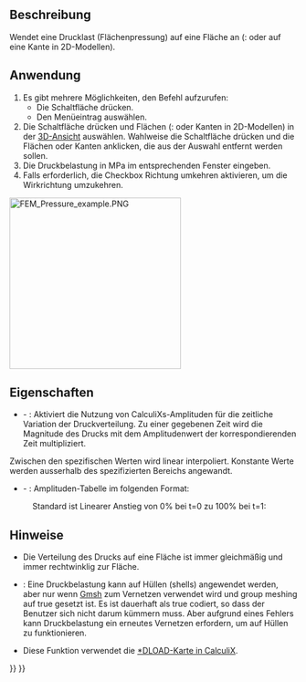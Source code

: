 <languages/>

{{Docnav/de
|[[FEM_ConstraintForce/de|RandbedingungKraft]]
|[[FEM_ConstraintCentrif/de|RandbedingungZentrif]]
|[[FEM_Workbench/de|FEM]]
|IconL=FEM_ConstraintForce.svg
|IconR=FEM_ConstraintCentrif.svg
|IconC=Workbench_FEM.svg
}}

{{GuiCommandContainer|
{{GuiCommand/de
|Name=FEM ConstraintPressure
|Name/de=FEM RandbedingungDruck
|MenuLocation=Modell → Mechanische Randbedingungen und Belastungen → Druckbelastung
|Workbenches=[[FEM_Workbench/de|FEM]]
|SeeAlso=[[FEM_ConstraintForce/de|FEM RandbedingungKraft]]
}}
{{GuiCommandFemInfo/de
|Solvers=CalculiX, Elmer
}}
}}

<span id="Description"></span>
==Beschreibung==

Wendet eine Drucklast (Flächenpressung) auf eine Fläche an ({{Version/de|1.1}}: oder auf eine Kante in 2D-Modellen).

<span id="Usage"></span>
==Anwendung==

# Es gibt mehrere Möglichkeiten, den Befehl aufzurufen:
#* Die Schaltfläche {{Button|[[Image:FEM_ConstraintPressure.svg|16px]] [[FEM_ConstraintPressure/de|Druckbelastung]]}} drücken.
#* Den Menüeintrag {{MenuCommand|Modell → Mechanische Randbedingungen und Belastungen → [[Image:FEM_ConstraintPressure.svg|16px]] Druckbelastung}} auswählen.
# Die Schaltfläche {{Button|Hinzufügen}} drücken und Flächen ({{Version/de|1.1}}: oder Kanten in 2D-Modellen) in der [[3D_view/de|3D-Ansicht]] auswählen. Wahlweise die Schaltfläche {{Button|Entfernen}} drücken und die Flächen oder Kanten anklicken, die aus der Auswahl entfernt werden sollen.
# Die Druckbelastung in MPa im entsprechenden Fenster eingeben.
# Falls erforderlich, die Checkbox Richtung umkehren aktivieren, um die Wirkrichtung umzukehren.

[[Image:FEM_Pressure_example.PNG|300px]]
{{Caption|Druckbelastung auf einen Zylinder aufgebracht}}

<span id="Properties"></span>
==Eigenschaften==

* {{PropertyData|Enable Amplitude}} - {{Version|1.1}}: Aktiviert die Nutzung von CalculiXs-Amplituden für die zeitliche Variation der Druckverteilung. Zu einer gegebenen Zeit wird die Magnitude des Drucks mit dem Amplitudenwert der korrespondierenden Zeit multipliziert.
Zwischen den spezifischen Werten wird linear interpoliert. Konstante Werte werden ausserhalb des spezifizierten Bereichs angewandt.
* {{PropertyData|Amplitude Values}} - {{Version|1.1}}: Amplituden-Tabelle im folgenden Format:

: {{Code|lang=text|code=
time_1, amplitude_value_1
…
}}

: Standard ist Linearer Anstieg von 0% bei t=0 zu 100% bei t=1:

: {{Code|lang=text|code=
0, 0
1, 1
}}

<span id="Notes"></span>
==Hinweise==

* Die Verteilung des Drucks auf eine Fläche ist immer gleichmäßig und immer rechtwinklig zur Fläche.

* {{VersionMinus/de|0.21}}: Eine Druckbelastung kann auf Hüllen (shells) angewendet werden, aber nur wenn [[FEM_MeshGmshFromShape/de|Gmsh]] zum Vernetzen verwendet wird und group meshing auf true gesetzt ist. Es ist dauerhaft als true codiert, so dass der Benutzer sich nicht darum kümmern muss. Aber aufgrund eines Fehlers kann Druckbelastung ein erneutes Vernetzen erfordern, um auf Hüllen zu funktionieren.
* Diese Funktion verwendet die [https://web.mit.edu/calculix_v2.7/CalculiX/ccx_2.7/doc/ccx/node190.html *DLOAD-Karte in CalculiX].


{{Docnav/de
|[[FEM_ConstraintForce/de|RandbedingungKraft]]
|[[FEM_ConstraintCentrif/de|RandbedingungZentrif]]
|[[FEM_Workbench/de|FEM]]
|IconL=FEM_ConstraintForce.svg
|IconR=FEM_ConstraintCentrif.svg
|IconC=Workbench_FEM.svg
}}

{{FEM_Tools_navi{{#translation:}}}}
{{Userdocnavi{{#translation:}}}}
